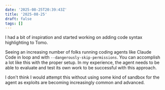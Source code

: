 ```yaml
---
date: '2025-08-25T20:39:43Z'
title: '2025-08-25'
draft: false
tags: []
---
```


I had a bit of inspiration and started working on adding code syntax highlighting to Tomo.

Seeing an increasing number of folks running coding agents like Claude Code in loop and with `--dangerously-skip-permissions`.
You can accomplish a lot like this with the proper setup.
In my experience, the agent needs to be able to evaluate and test its own work to be successful with this approach.

I don't think I would attempt this without using some kind of sandbox for the agent as exploits are becoming increasingly common and advanced.
